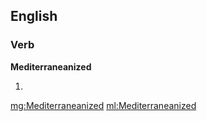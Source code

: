 ==English==

===Verb===
'''Mediterraneanized'''

# {{en-past of|Mediterraneanize}}

[[mg:Mediterraneanized]]
[[ml:Mediterraneanized]]